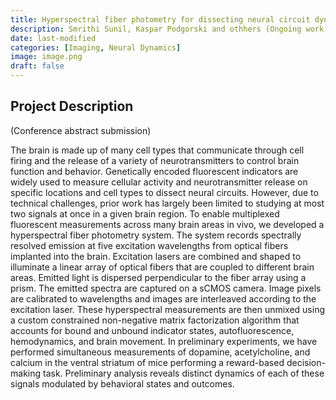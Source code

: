 ```yaml
---
title: Hyperspectral fiber photometry for dissecting neural circuit dynamics
description: Smrithi Sunil, Kaspar Podgorski and othhers (Ongoing work)
date: last-modified
categories: [Imaging, Neural Dynamics]
image: image.png
draft: false
---
```


## Project Description

(Conference abstract submission)

The brain is made up of many cell types that communicate through cell firing and the release of a variety of neurotransmitters to control brain function and behavior. Genetically encoded fluorescent indicators are widely used to measure cellular activity and neurotransmitter release on specific locations and cell types to dissect neural circuits. However, due to technical challenges, prior work has largely been limited to studying at most two signals at once in a given brain region. To enable multiplexed fluorescent measurements across many brain areas in vivo, we developed a hyperspectral fiber photometry system. The system records spectrally resolved emission at five excitation wavelengths from optical fibers implanted into the brain. Excitation lasers are combined and shaped to illuminate a linear array of optical fibers that are coupled to different brain areas. Emitted light is dispersed perpendicular to the fiber array using a prism. The emitted spectra are captured on a sCMOS camera. Image pixels are calibrated to wavelengths and images are interleaved according to the excitation laser. These hyperspectral measurements are then unmixed using a custom constrained non-negative matrix factorization algorithm that accounts for bound and unbound indicator states, autofluorescence, hemodynamics, and brain movement. In preliminary experiments, we have performed simultaneous measurements of dopamine, acetylcholine, and calcium in the ventral striatum of mice performing a reward-based decision-making task. Preliminary analysis reveals distinct dynamics of each of these signals modulated by behavioral states and outcomes.